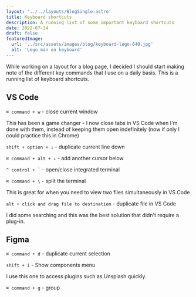 ```yaml
---
layout: '../../layouts/BlogSingle.astro'
title: Keyboard shortcuts
description: A running list of some important keyboard shortcuts
date: 2022-07-14
draft: false
featuredImage:
  url: '../src/assets/images/blog/keyboard-lego-640.jpg'
  alt: 'Lego man on keyboard'
---
```


While working on a layout for a blog page, I decided I should start making note of the different key commands that I use on a daily basis. This is a running list of keyboard shortcuts.

## VS Code

`⌘ command + w` - close current window

This has been a game changer - I now close tabs in VS Code when I'm done with them, instead of keeping them open indefinitely (now if only I could practice this in Chrome)

`shift + option + ↓` - duplicate current line down

`⌘ command + alt + ↓` - add another cursor below

`` ^ control + ` `` - open/close integrated terminal

`⌘ command + \` - split the terminal

This is great for when you need to view two files simultaneously in VS Code

`alt + click and drag file to destination` - duplicate file in VS Code

I did some searching and this was the best solution that didn't require a plug-in.

## Figma

`⌘ command + d` - duplicate current selection

`shift + i` - Show components menu

I use this one to access plugins such as Unsplash quickly.

`⌘ command + g` - group
